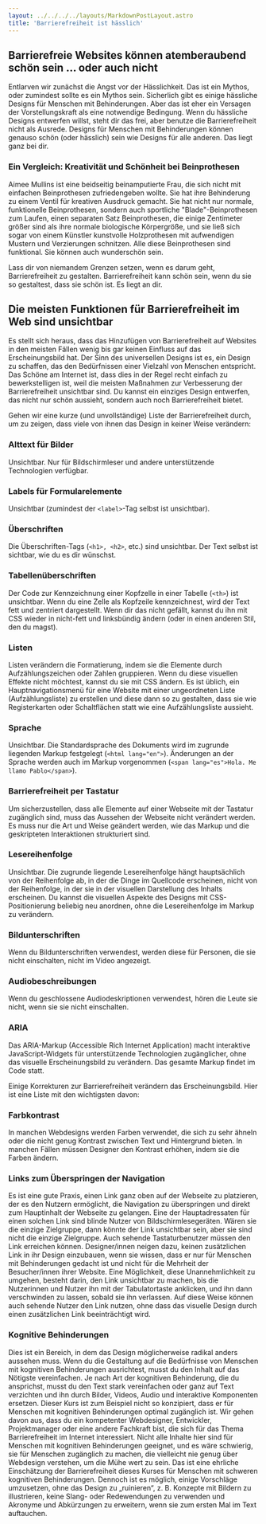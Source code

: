 ```yaml
---
layout: ../../../../layouts/MarkdownPostLayout.astro
title: 'Barrierefreiheit ist hässlich'
---
```


## Barrierefreie Websites können atemberaubend schön sein ... oder auch nicht

Entlarven wir zunächst die Angst vor der Hässlichkeit. Das ist ein Mythos, oder
zumindest sollte es ein Mythos sein. Sicherlich gibt es einige hässliche Designs
für Menschen mit Behinderungen. Aber das ist eher ein Versagen der Vorstellungskraft
als eine notwendige Bedingung. Wenn du hässliche Designs entwerfen willst, steht
dir das frei, aber benutze die Barrierefreiheit nicht als Ausrede. Designs für
Menschen mit Behinderungen können genauso schön (oder hässlich) sein wie Designs
für alle anderen. Das liegt ganz bei dir.

### Ein Vergleich: Kreativität und Schönheit bei Beinprothesen

Aimee Mullins ist eine beidseitig beinamputierte Frau, die sich nicht mit einfachen
Beinprothesen zufriedengeben wollte. Sie hat ihre Behinderung zu einem Ventil
für kreativen Ausdruck gemacht. Sie hat nicht nur normale, funktionelle Beinprothesen,
sondern auch sportliche "Blade"-Beinprothesen zum Laufen, einen separaten Satz
Beinprothesen, die einige Zentimeter größer sind als ihre normale biologische
Körpergröße, und sie ließ sich sogar von einem Künstler kunstvolle Holzprothesen
mit aufwendigen Mustern und Verzierungen schnitzen. Alle diese Beinprothesen sind
funktional. Sie können auch wunderschön sein.

Lass dir von niemandem Grenzen setzen, wenn es darum geht, Barrierefreiheit zu
gestalten. Barrierefreiheit kann schön sein, wenn du sie so gestaltest, dass sie
schön ist. Es liegt an dir.

## Die meisten Funktionen für Barrierefreiheit im Web sind unsichtbar

Es stellt sich heraus, dass das Hinzufügen von Barrierefreiheit auf Websites in
den meisten Fällen wenig bis gar keinen Einfluss auf das Erscheinungsbild hat.
Der Sinn des universellen Designs ist es, ein Design zu schaffen, das den
Bedürfnissen einer Vielzahl von Menschen entspricht. Das Schöne am Internet ist,
dass dies in der Regel recht einfach zu bewerkstelligen ist, weil die meisten
Maßnahmen zur Verbesserung der Barrierefreiheit unsichtbar sind. Du kannst ein
einziges Design entwerfen, das nicht nur schön aussieht, sondern auch noch
Barrierefreiheit bietet.

Gehen wir eine kurze (und unvollständige) Liste der Barrierefreiheit durch, um
zu zeigen, dass viele von ihnen das Design in keiner Weise verändern:

### Alttext für Bilder

Unsichtbar. Nur für Bildschirmleser und andere unterstützende Technologien verfügbar.

### Labels für Formularelemente

Unsichtbar (zumindest der `<label>`-Tag selbst ist unsichtbar).

### Überschriften

Die Überschriften-Tags (`<h1>, <h2>`, etc.) sind unsichtbar. Der Text selbst ist
sichtbar, wie du es dir wünschst.

### Tabellenüberschriften

Der Code zur Kennzeichnung einer Kopfzelle in einer Tabelle (`<th>`) ist unsichtbar.
Wenn du eine Zelle als Kopfzeile kennzeichnest, wird der Text fett und zentriert
dargestellt. Wenn dir das nicht gefällt, kannst du ihn mit CSS wieder in nicht-fett
und linksbündig ändern (oder in einen anderen Stil, den du magst).

### Listen

Listen verändern die Formatierung, indem sie die Elemente durch Aufzählungszeichen
oder Zahlen gruppieren. Wenn du diese visuellen Effekte nicht möchtest, kannst
du sie mit CSS ändern. Es ist üblich, ein Hauptnavigationsmenü für eine Website
mit einer ungeordneten Liste (Aufzählungsliste) zu erstellen und diese dann so
zu gestalten, dass sie wie Registerkarten oder Schaltflächen statt wie eine
Aufzählungsliste aussieht.

### Sprache

Unsichtbar. Die Standardsprache des Dokuments wird im zugrunde liegenden Markup
festgelegt (`<html lang="en">`). Änderungen an der Sprache werden auch im Markup
vorgenommen (`<span lang="es">Hola. Me llamo Pablo</span>`).

### Barrierefreiheit per Tastatur

Um sicherzustellen, dass alle Elemente auf einer Webseite mit der Tastatur
zugänglich sind, muss das Aussehen der Webseite nicht verändert werden. Es
muss nur die Art und Weise geändert werden, wie das Markup und die geskripteten
Interaktionen strukturiert sind.

### Lesereihenfolge

Unsichtbar. Die zugrunde liegende Lesereihenfolge hängt hauptsächlich von der
Reihenfolge ab, in der die Dinge im Quellcode erscheinen, nicht von der
Reihenfolge, in der sie in der visuellen Darstellung des Inhalts erscheinen.
Du kannst die visuellen Aspekte des Designs mit CSS-Positionierung beliebig neu
anordnen, ohne die Lesereihenfolge im Markup zu verändern.

### Bildunterschriften

Wenn du Bildunterschriften verwendest, werden diese für Personen, die sie nicht
einschalten, nicht im Video angezeigt.

### Audiobeschreibungen

Wenn du geschlossene Audiodeskriptionen verwendest, hören die Leute sie nicht,
wenn sie sie nicht einschalten.

### ARIA

Das ARIA-Markup (Accessible Rich Internet Application) macht interaktive JavaScript-Widgets
für unterstützende Technologien zugänglicher, ohne das visuelle Erscheinungsbild
zu verändern. Das gesamte Markup findet im Code statt.

Einige Korrekturen zur Barrierefreiheit verändern das Erscheinungsbild. Hier ist
eine Liste mit den wichtigsten davon:

### Farbkontrast

In manchen Webdesigns werden Farben verwendet, die sich zu sehr ähneln oder die
nicht genug Kontrast zwischen Text und Hintergrund bieten. In manchen Fällen
müssen Designer den Kontrast erhöhen, indem sie die Farben ändern.

### Links zum Überspringen der Navigation

Es ist eine gute Praxis, einen Link ganz oben auf der Webseite zu platzieren, der
es den Nutzern ermöglicht, die Navigation zu überspringen und direkt zum Hauptinhalt
der Webseite zu gelangen. Eine der Hauptadressaten für einen solchen Link sind
blinde Nutzer von Bildschirmlesegeräten. Wären sie die einzige Zielgruppe, dann
könnte der Link unsichtbar sein, aber sie sind nicht die einzige Zielgruppe. Auch
sehende Tastaturbenutzer müssen den Link erreichen können. Designer/innen neigen
dazu, keinen zusätzlichen Link in ihr Design einzubauen, wenn sie wissen, dass er
nur für Menschen mit Behinderungen gedacht ist und nicht für die Mehrheit der
Besucher/innen ihrer Website. Eine Möglichkeit, diese Unannehmlichkeit zu umgehen,
besteht darin, den Link unsichtbar zu machen, bis die Nutzerinnen und Nutzer ihn
mit der Tabulatortaste anklicken, und ihn dann verschwinden zu lassen, sobald sie
ihn verlassen. Auf diese Weise können auch sehende Nutzer den Link nutzen, ohne
dass das visuelle Design durch einen zusätzlichen Link beeinträchtigt wird.

### Kognitive Behinderungen

Dies ist ein Bereich, in dem das Design möglicherweise radikal anders aussehen muss. Wenn du die
Gestaltung auf die Bedürfnisse von Menschen mit kognitiven Behinderungen ausrichtest, musst du den
Inhalt auf das Nötigste vereinfachen. Je nach Art der kognitiven Behinderung, die du ansprichst,
musst du den Text stark vereinfachen oder ganz auf Text verzichten und ihn durch Bilder, Videos,
Audio und interaktive Komponenten ersetzen. Dieser Kurs ist zum Beispiel nicht so konzipiert, dass
er für Menschen mit kognitiven Behinderungen optimal zugänglich ist. Wir gehen davon aus, dass du
ein kompetenter Webdesigner, Entwickler, Projektmanager oder eine andere Fachkraft bist, die sich
für das Thema Barrierefreiheit im Internet interessiert. Nicht alle Inhalte hier sind für Menschen
mit kognitiven Behinderungen geeignet, und es wäre schwierig, sie für Menschen zugänglich zu machen,
die vielleicht nie genug über Webdesign verstehen, um die Mühe wert zu sein. Das ist eine ehrliche
Einschätzung der Barrierefreiheit dieses Kurses für Menschen mit schweren kognitiven Behinderungen.
Dennoch ist es möglich, einige Vorschläge umzusetzen, ohne das Design zu „ruinieren“, z. B. Konzepte
mit Bildern zu illustrieren, keine Slang- oder Redewendungen zu verwenden und Akronyme und Abkürzungen
zu erweitern, wenn sie zum ersten Mal im Text auftauchen.
